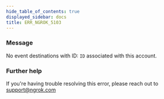 ```yaml
---
hide_table_of_contents: true
displayed_sidebar: docs
title: ERR_NGROK_5103
---
```


### Message

No event destinations with ID: `ID` associated with this account.

### Further help

If you're having trouble resolving this error, please reach out to [support@ngrok.com](mailto:support@ngrok.com?subject=Help%20with%20ERR_NGROK_5103)
